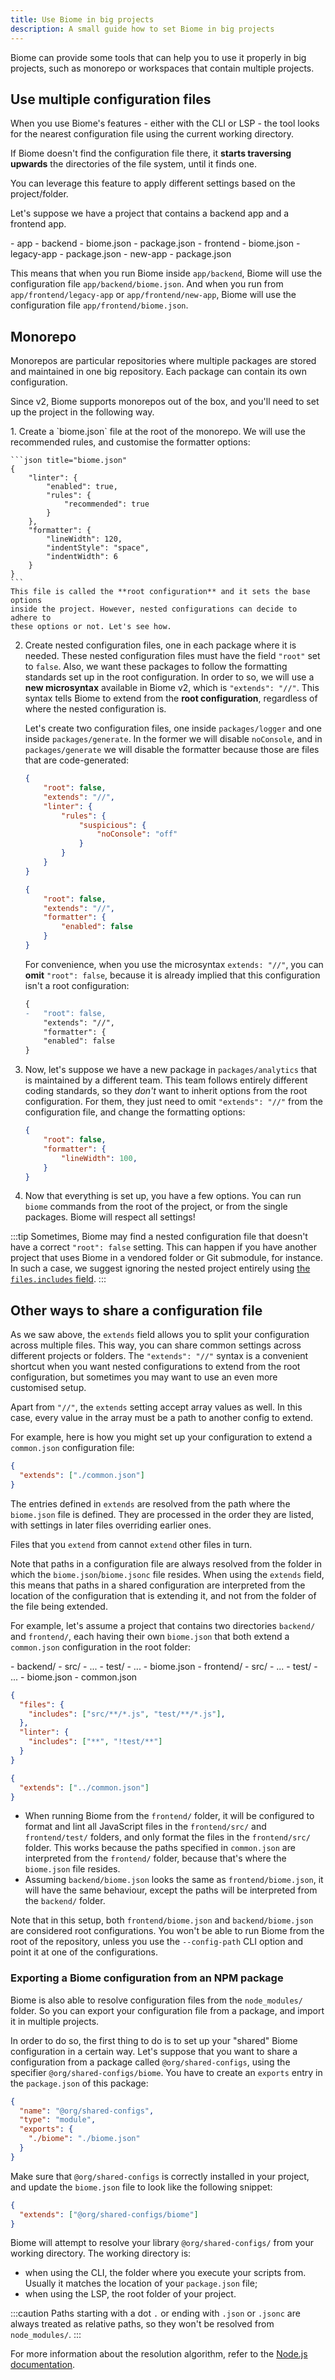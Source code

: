 ```yaml
---
title: Use Biome in big projects
description: A small guide how to set Biome in big projects
---
```



Biome can provide some tools that can help you to use it properly in big
projects, such as monorepo or workspaces that contain multiple projects.

## Use multiple configuration files

When you use Biome's features - either with the CLI or LSP - the tool looks for
the nearest configuration file using the current working directory.

If Biome doesn't find the configuration file there, it **starts traversing
upwards** the directories of the file system, until it finds one.

You can leverage this feature to apply different settings based on the
project/folder.

Let's suppose we have a project that contains a backend app and a frontend
app.

<FileTree>
  - app
    - backend
      - biome.json
      - package.json
    - frontend
      - biome.json
      - legacy-app
        - package.json
      - new-app
        - package.json
</FileTree>

This means that when you run Biome inside `app/backend`, Biome will use the
configuration file `app/backend/biome.json`. And when you run from
`app/frontend/legacy-app` or `app/frontend/new-app`, Biome will use the
configuration file `app/frontend/biome.json`.

## Monorepo

Monorepos are particular repositories where multiple packages are stored and
maintained in one big repository. Each package can contain its own
configuration.

Since v2, Biome supports monorepos out of the box, and you'll need to set up the
project in the following way.

<Steps>
1. Create a `biome.json` file at the root of the monorepo. We will use the
    recommended rules, and customise the formatter options:

    ```json title="biome.json"
    {
        "linter": {
            "enabled": true,
            "rules": {
                "recommended": true
            }
        },
        "formatter": {
            "lineWidth": 120,
            "indentStyle": "space",
            "indentWidth": 6
        }
    }
    ```
    This file is called the **root configuration** and it sets the base options
    inside the project. However, nested configurations can decide to adhere to
    these options or not. Let's see how.

2. Create nested configuration files, one in each package where it is needed.
    These nested configuration files must have the field `"root"` set to
    `false`. Also, we want these packages to follow the formatting standards
    set up in the root configuration. In order to so, we will use a **new
    microsyntax** available in Biome v2, which is `"extends": "//"`. This syntax
    tells Biome to extend from the **root configuration**, regardless of where
    the nested configuration is.

    Let's create two configuration files, one inside `packages/logger` and one
    inside `packages/generate`. In the former we will disable `noConsole`, and
    in `packages/generate` we will disable the formatter because those are files
    that are code-generated:

    ```json title="packages/logger/biome.json"
    {
        "root": false,
        "extends": "//",
        "linter": {
            "rules": {
                "suspicious": {
                    "noConsole": "off"
                }
            }
        }
    }
    ```

    ```json title="packages/generate/biome.json"
    {
        "root": false,
        "extends": "//",
        "formatter": {
            "enabled": false
        }
    }
    ```
    For convenience, when you use the microsyntax `extends: "//"`, you can
    **omit** `"root": false`, because it is already implied that this
    configuration isn't a root configuration:

    ```diff title="packages/generate/biome.json"
    {
    -   "root": false,
        "extends": "//",
        "formatter": {
        "enabled": false
    }
    ```
3. Now, let's suppose we have a new package in `packages/analytics` that is
    maintained by a different team. This team follows entirely different coding
    standards, so they _don't_ want to inherit options from the root
    configuration. For them, they just need to omit `"extends": "//"` from the
    configuration file, and change the formatting options:
    ```json title="packages/analytics/biome.json"
    {
        "root": false,
        "formatter": {
            "lineWidth": 100,
        }
    }

    ```
4. Now that everything is set up, you have a few options. You can run `biome`
    commands from the root of the project, or from the single packages. Biome
    will respect all settings!
</Steps>

:::tip
Sometimes, Biome may find a nested configuration file that doesn't have a
correct `"root": false` setting. This can happen if you have another project
that uses Biome in a vendored folder or Git submodule, for instance. In such a
case, we suggest ignoring the nested project entirely using
[the `files.includes` field](/reference/configuration/#filesincludes).
:::

## Other ways to share a configuration file

As we saw above, the `extends` field allows you to split your configuration
across multiple files. This way, you can share common settings across different
projects or folders. The `"extends": "//"` syntax is a convenient shortcut when
you want nested configurations to extend from the root configuration, but
sometimes you may want to use an even more customised setup.

Apart from `"//"`, the `extends` setting accept array values as well. In this
case, every value in the array must be a path to another config to extend.

For example, here is how you might set up your configuration to extend a
`common.json` configuration file:

```json title="biome.json"
{
  "extends": ["./common.json"]
}
```

The entries defined in `extends` are resolved from the path where the
`biome.json` file is defined. They are processed in the order they are listed,
with settings in later files overriding earlier ones.

Files that you `extend` from cannot `extend` other files in turn.

Note that paths in a configuration file are always resolved from the folder in
which the `biome.json`/`biome.jsonc` file resides. When using the `extends`
field, this means that paths in a shared configuration are interpreted from the
location of the configuration that is extending it, and not from the folder
of the file being extended.

For example, let's assume a project that contains two directories `backend/` and
`frontend/`, each having their own `biome.json` that both extend a `common.json`
configuration in the root folder:

<FileTree>
- backend/
  - src/
    - ...
  - test/
    - ...
  - biome.json
- frontend/
  - src/
    - ...
  - test/
    - ...
  - biome.json
- common.json
</FileTree>

```json title="common.json"
{
  "files": {
    "includes": ["src/**/*.js", "test/**/*.js"],
  },
  "linter": {
    "includes": ["**", "!test/**"]
  }
}
```

```json title="frontend/biome.json"
{
  "extends": ["../common.json"]
}
```

* When running Biome from the `frontend/` folder, it will be configured to
  format and lint all JavaScript files in the `frontend/src/` and
  `frontend/test/` folders, and only format the files in the `frontend/src/`
  folder. This works because the paths specified in `common.json` are
  interpreted from the `frontend/` folder, because that's where the `biome.json`
  file resides.
* Assuming `backend/biome.json` looks the same as `frontend/biome.json`, it will
  have the same behaviour, except the paths will be interpreted from the
  `backend/` folder.

Note that in this setup, both `frontend/biome.json` and `backend/biome.json` are
considered root configurations. You won't be able to run Biome from the root of
the repository, unless you use the `--config-path` CLI option and point it at
one of the configurations.

### Exporting a Biome configuration from an NPM package

Biome is also able to resolve configuration files from the `node_modules/`
folder. So you can export your configuration file from a package, and import it
in multiple projects.

In order to do so, the first thing to do is to set up your "shared" Biome
configuration in a certain way. Let's suppose that you want to share a
configuration from a package called `@org/shared-configs`, using the specifier
`@org/shared-configs/biome`. You have to create an `exports` entry in the
`package.json` of this package:

```json title="package.json" ins={5,3}
{
  "name": "@org/shared-configs",
  "type": "module",
  "exports": {
    "./biome": "./biome.json"
  }
}
```

Make sure that `@org/shared-configs` is correctly installed in your project, and
update the `biome.json` file to look like the following snippet:

```json title="biome.json"
{
  "extends": ["@org/shared-configs/biome"]
}
```

Biome will attempt to resolve your library `@org/shared-configs/` from your
working directory. The working directory is:

- when using the CLI, the folder where you execute your scripts from.
  Usually it matches the location of your `package.json` file;
- when using the LSP, the root folder of your project.

:::caution
Paths starting with a dot `.` or ending with `.json` or `.jsonc` are always
treated as relative paths, so they won't be resolved from `node_modules/`.
:::

For more information about the resolution algorithm, refer to the
[Node.js documentation](https://nodejs.org/api/esm.html#resolution-and-loading-algorithm).
